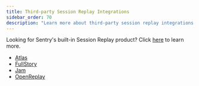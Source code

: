 ```yaml
---
title: Third-party Session Replay Integrations
sidebar_order: 70
description: "Learn more about third-party session replay integrations."
---
```


<Note>

Looking for Sentry's built-in Session Replay product? Click <a class href="/product/session-replay/">here</a> to learn more.

</Note>

- [Atlas](/organization/integrations/session-replay/atlas/)
- [FullStory](/organization/integrations/session-replay/fullstory/)
- [Jam](/organization/integrations/session-replay/jam/)
- [OpenReplay](/organization/integrations/session-replay/openreplay/)
